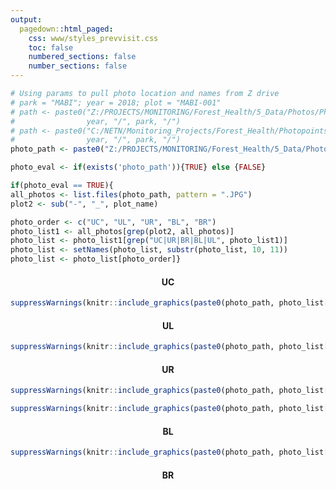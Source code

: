 ```yaml
---
output: 
  pagedown::html_paged:
    css: www/styles_prevvisit.css
    toc: false
    numbered_sections: false
    number_sections: false
---
```

```r
# Using params to pull photo location and names from Z drive
# park = "MABI"; year = 2018; plot = "MABI-001"
# path <- paste0("Z:/PROJECTS/MONITORING/Forest_Health/5_Data/Photos/Photopoints/", 
#                year, "/", park, "/")
# path <- paste0("C:/NETN/Monitoring_Projects/Forest_Health/Photopoints/", 
#                year, "/", park, "/")
photo_path <- paste0("Z:/PROJECTS/MONITORING/Forest_Health/5_Data/Photos/Photopoints/", year, "/")

photo_eval <- if(exists('photo_path')){TRUE} else {FALSE}

if(photo_eval == TRUE){
all_photos <- list.files(photo_path, pattern = ".JPG")
plot2 <- sub("-", "_", plot_name)

photo_order <- c("UC", "UL", "UR", "BL", "BR")
photo_list1 <- all_photos[grep(plot2, all_photos)]
photo_list <- photo_list1[grep("UC|UR|BR|BL|UL", photo_list1)]
photo_list <- setNames(photo_list, substr(photo_list, 10, 11))
photo_list <- photo_list[photo_order]}
```

<div class = "flexbox">
<div>
<h4 style='text-align:center'>UC</h4>
```r
suppressWarnings(knitr::include_graphics(paste0(photo_path, photo_list["UC"])))
```
</div>
<div></div>
</div>
<div class = "flexbox">
<div>
<h4 style='text-align:center'>UL</h4>
```r
suppressWarnings(knitr::include_graphics(paste0(photo_path, photo_list["UL"])))
```
</div>
<div>
<h4 style='text-align:center'>UR</h4>
```r
suppressWarnings(knitr::include_graphics(paste0(photo_path, photo_list["UR"])))
```
</div>
</div>

<div class = "flexbox">
<div>
```r
suppressWarnings(knitr::include_graphics(paste0(photo_path, photo_list["BL"])))
```
<h4 style='text-align:center'>BL</h4>
</div>
<div>
```r
suppressWarnings(knitr::include_graphics(paste0(photo_path, photo_list["BR"])))
```
<h4 style='text-align:center'>BR</h4>
</div>
</div>